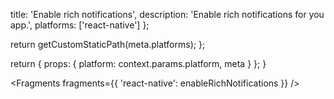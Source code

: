                   
  title: 'Enable rich notifications',
  description: 'Enable rich notifications for you app.',
  platforms: ['react-native']
};

  return getCustomStaticPath(meta.platforms);
};

  return {
    props: {
      platform: context.params.platform,
      meta
    }
  };
}


<Fragments fragments={{ 'react-native': enableRichNotifications }} />
